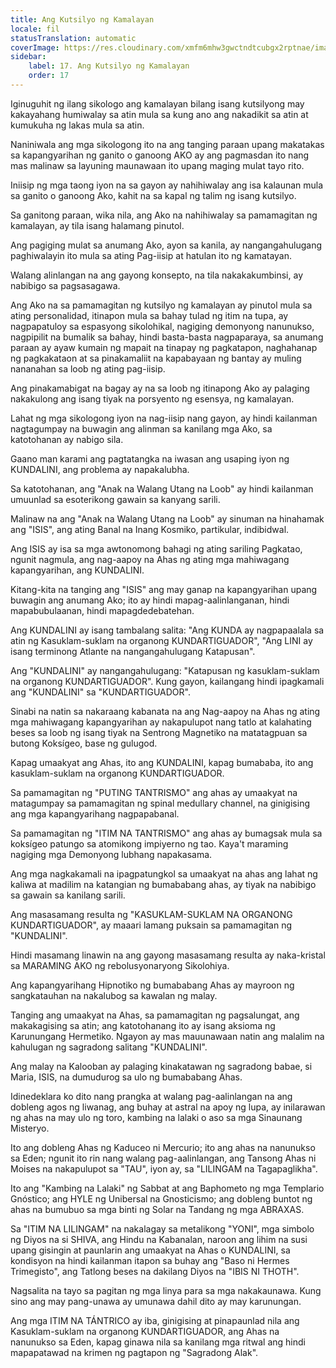 ```yaml
---
title: Ang Kutsilyo ng Kamalayan
locale: fil
statusTranslation: automatic
coverImage: https://res.cloudinary.com/xmfm6mhw3gwctndtcubgx2rptnae/image/upload/v1741354419/small_cover_la_gran_rebelion_28716e29d2.webp
sidebar:
    label: 17. Ang Kutsilyo ng Kamalayan
    order: 17
---
```

Iginuguhit ng ilang sikologo ang kamalayan bilang isang kutsilyong may kakayahang humiwalay sa atin mula sa kung ano ang nakadikit sa atin at kumukuha ng lakas mula sa atin.

Naniniwala ang mga sikologong ito na ang tanging paraan upang makatakas sa kapangyarihan ng ganito o ganoong AKO ay ang pagmasdan ito nang mas malinaw sa layuning maunawaan ito upang maging mulat tayo rito.

Iniisip ng mga taong iyon na sa gayon ay nahihiwalay ang isa kalaunan mula sa ganito o ganoong Ako, kahit na sa kapal ng talim ng isang kutsilyo.

Sa ganitong paraan, wika nila, ang Ako na nahihiwalay sa pamamagitan ng kamalayan, ay tila isang halamang pinutol.

Ang pagiging mulat sa anumang Ako, ayon sa kanila, ay nangangahulugang paghiwalayin ito mula sa ating Pag-iisip at hatulan ito ng kamatayan.

Walang alinlangan na ang gayong konsepto, na tila nakakakumbinsi, ay nabibigo sa pagsasagawa.

Ang Ako na sa pamamagitan ng kutsilyo ng kamalayan ay pinutol mula sa ating personalidad, itinapon mula sa bahay tulad ng itim na tupa, ay nagpapatuloy sa espasyong sikolohikal, nagiging demonyong nanunukso, nagpipilit na bumalik sa bahay, hindi basta-basta nagpaparaya, sa anumang paraan ay ayaw kumain ng mapait na tinapay ng pagkatapon, naghahanap ng pagkakataon at sa pinakamaliit na kapabayaan ng bantay ay muling nananahan sa loob ng ating pag-iisip.

Ang pinakamabigat na bagay ay na sa loob ng itinapong Ako ay palaging nakakulong ang isang tiyak na porsyento ng esensya, ng kamalayan.

Lahat ng mga sikologong iyon na nag-iisip nang gayon, ay hindi kailanman nagtagumpay na buwagin ang alinman sa kanilang mga Ako, sa katotohanan ay nabigo sila.

Gaano man karami ang pagtatangka na iwasan ang usaping iyon ng KUNDALINI, ang problema ay napakalubha.

Sa katotohanan, ang "Anak na Walang Utang na Loob" ay hindi kailanman umuunlad sa esoterikong gawain sa kanyang sarili.

Malinaw na ang "Anak na Walang Utang na Loob" ay sinuman na hinahamak ang "ISIS", ang ating Banal na Inang Kosmiko, partikular, indibidwal.

Ang ISIS ay isa sa mga awtonomong bahagi ng ating sariling Pagkatao, ngunit nagmula, ang nag-aapoy na Ahas ng ating mga mahiwagang kapangyarihan, ang KUNDALINI.

Kitang-kita na tanging ang "ISIS" ang may ganap na kapangyarihan upang buwagin ang anumang Ako; ito ay hindi mapag-aalinlanganan, hindi mapabubulaanan, hindi mapagdedebatehan.

Ang KUNDALINI ay isang tambalang salita: "Ang KUNDA ay nagpapaalala sa atin ng Kasuklam-suklam na organong KUNDARTIGUADOR", "Ang LINI ay isang terminong Atlante na nangangahulugang Katapusan".

Ang "KUNDALINI" ay nangangahulugang: "Katapusan ng kasuklam-suklam na organong KUNDARTIGUADOR". Kung gayon, kailangang hindi ipagkamali ang "KUNDALINI" sa "KUNDARTIGUADOR".

Sinabi na natin sa nakaraang kabanata na ang Nag-aapoy na Ahas ng ating mga mahiwagang kapangyarihan ay nakapulupot nang tatlo at kalahating beses sa loob ng isang tiyak na Sentrong Magnetiko na matatagpuan sa butong Koksígeo, base ng gulugod.

Kapag umaakyat ang Ahas, ito ang KUNDALINI, kapag bumababa, ito ang kasuklam-suklam na organong KUNDARTIGUADOR.

Sa pamamagitan ng "PUTING TANTRISMO" ang ahas ay umaakyat na matagumpay sa pamamagitan ng spinal medullary channel, na ginigising ang mga kapangyarihang nagpapabanal.

Sa pamamagitan ng "ITIM NA TANTRISMO" ang ahas ay bumagsak mula sa koksígeo patungo sa atomikong impiyerno ng tao. Kaya't maraming nagiging mga Demonyong lubhang napakasama.

Ang mga nagkakamali na ipagpatungkol sa umaakyat na ahas ang lahat ng kaliwa at madilim na katangian ng bumababang ahas, ay tiyak na nabibigo sa gawain sa kanilang sarili.

Ang masasamang resulta ng "KASUKLAM-SUKLAM NA ORGANONG KUNDARTIGUADOR", ay maaari lamang puksain sa pamamagitan ng "KUNDALINI".

Hindi masamang linawin na ang gayong masasamang resulta ay naka-kristal sa MARAMING AKO ng rebolusyonaryong Sikolohiya.

Ang kapangyarihang Hipnotiko ng bumababang Ahas ay mayroon ng sangkatauhan na nakalubog sa kawalan ng malay.

Tanging ang umaakyat na Ahas, sa pamamagitan ng pagsalungat, ang makakagising sa atin; ang katotohanang ito ay isang aksioma ng Karunungang Hermetiko. Ngayon ay mas mauunawaan natin ang malalim na kahulugan ng sagradong salitang "KUNDALINI".

Ang malay na Kalooban ay palaging kinakatawan ng sagradong babae, si Maria, ISIS, na dumudurog sa ulo ng bumababang Ahas.

Idinedeklara ko dito nang prangka at walang pag-aalinlangan na ang dobleng agos ng liwanag, ang buhay at astral na apoy ng lupa, ay inilarawan ng ahas na may ulo ng toro, kambing na lalaki o aso sa mga Sinaunang Misteryo.

Ito ang dobleng Ahas ng Kaduceo ni Mercurio; ito ang ahas na nanunukso sa Eden; ngunit ito rin nang walang pag-aalinlangan, ang Tansong Ahas ni Moises na nakapulupot sa "TAU", iyon ay, sa "LILINGAM na Tagapaglikha".

Ito ang "Kambing na Lalaki" ng Sabbat at ang Baphometo ng mga Templario Gnóstico; ang HYLE ng Unibersal na Gnosticismo; ang dobleng buntot ng ahas na bumubuo sa mga binti ng Solar na Tandang ng mga ABRAXAS.

Sa "ITIM NA LILINGAM" na nakalagay sa metalikong "YONI", mga simbolo ng Diyos na si SHIVA, ang Hindu na Kabanalan, naroon ang lihim na susi upang gisingin at paunlarin ang umaakyat na Ahas o KUNDALINI, sa kondisyon na hindi kailanman itapon sa buhay ang "Baso ni Hermes Trimegisto", ang Tatlong beses na dakilang Diyos na "IBIS NI THOTH".

Nagsalita na tayo sa pagitan ng mga linya para sa mga nakakaunawa. Kung sino ang may pang-unawa ay umunawa dahil dito ay may karunungan.

Ang mga ITIM NA TÁNTRICO ay iba, ginigising at pinapaunlad nila ang Kasuklam-suklam na organong KUNDARTIGUADOR, ang Ahas na nanunukso sa Eden, kapag ginawa nila sa kanilang mga ritwal ang hindi mapapatawad na krimen ng pagtapon ng "Sagradong Alak".


